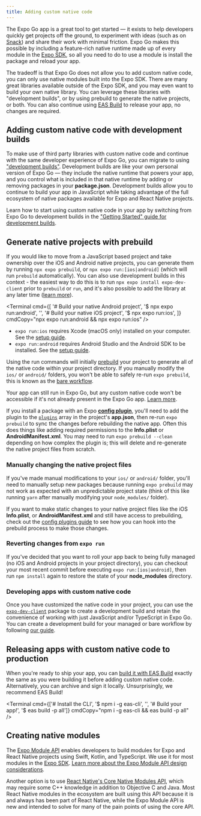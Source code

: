 ```yaml
---
title: Adding custom native code
---
```



The Expo Go app is a great tool to get started — it exists to help developers quickly get projects off the ground, to experiment with ideas (such as on [Snack](https://snack.expo.dev/)) and share their work with minimal friction. Expo Go makes this possible by including a feature-rich native runtime made up of every module in the [Expo SDK](/versions/latest/), so all you need to do to use a module is install the package and reload your app.

The tradeoff is that Expo Go does not allow you to add custom native code, you can only use native modules built into the Expo SDK. There are many great libraries available outside of the Expo SDK, and you may even want to build your own native library. You can leverage these libraries with "development builds", or by using prebuild to generate the native projects, or both. You can also continue using [EAS Build](/build/introduction) to release your app, no changes are required.

## Adding custom native code with development builds

To make use of third party libraries with custom native code and continue with the same developer experience of Expo Go, you can migrate to using ["development builds"](/development/introduction). Development builds are like your own personal version of Expo Go — they include the native runtime that powers your app, and you control what is included in that native runtime by adding or removing packages in your **package.json**. Development builds allow you to continue to build your app in JavaScript while taking advantage of the full ecosystem of native packages available for Expo and React Native projects.

Learn how to start using custom native code in your app by switching from Expo Go to development builds in the ["Getting Started" guide for development builds](/development/getting-started).

## Generate native projects with prebuild

If you would like to move from a JavaScript based project and take ownership over the iOS and Android native projects, you can generate them by running `npx expo prebuild`, or `npx expo run:[ios|android]` (which will run `prebuild` automatically). You can also use development builds in this context - the easiest way to do this is to run `npx expo install expo-dev-client` prior to `prebuild` or `run`, and it's also possible to add the library at any later time ([learn more](/development/installation)).

<Terminal
  cmd={[
    '# Build your native Android project',
    '$ npx expo run:android',
    '',
    '# Build your native iOS project',
    '$ npx expo run:ios',
  ]}
  cmdCopy="npx expo run:android && npx expo run:ios"
/>

- `expo run:ios` requires Xcode (macOS only) installed on your computer. See the [setup guide](https://reactnative.dev/docs/environment-setup).
- `expo run:android` requires Android Studio and the Android SDK to be installed. See the [setup guide](https://reactnative.dev/docs/environment-setup).

Using the run commands will initially [prebuild](https://expo.fyi/prebuilding) your project to generate all of the native code within your project directory. If you manually modify the `ios/` or `android/` folders, you won't be able to safely re-run `expo prebuild`, this is known as the [bare workflow](/introduction/managed-vs-bare#bare-workflow).

Your app can still run in Expo Go, but any custom native code won't be accessible if it's not already present in the Expo Go app. [Learn more](/bare/using-expo-client).

If you install a package with an Expo [**config plugin**](/guides/config-plugins), you'll need to add the plugin to the [`plugins`](/versions/latest/config/app/#plugins) array in the project's **app.json**, then re-run `expo prebuild` to sync the changes before rebuilding the native app. Often this does things like adding required permissions to the **Info.plist** or **AndroidManifest.xml**. You may need to run `expo prebuild --clean` depending on how complex the plugin is; this will delete and re-generate the native project files from scratch.

### Manually changing the native project files

If you've made manual modifications to your `ios/` or `android/` folder, you'll need to manually setup new packages because running `expo prebuild` may not work as expected with an unpredictable project state (think of this like running `yarn` after manually modifying your `node_modules/` folder).

If you want to make static changes to your native project files like the iOS **Info.plist**, or **AndroidManifest.xml** and still have access to prebuilding, check out the [config plugins guide](/guides/config-plugins/#creating-a-plugin) to see how you can hook into the prebuild process to make those changes.

### Reverting changes from `expo run`

If you've decided that you want to roll your app back to being fully managed (no iOS and Android projects in your project directory), you can checkout your most recent commit before executing `expo run:[ios|android]`, then run `npm install` again to restore the state of your **node_modules** directory.

### Developing apps with custom native code

Once you have customized the native code in your project, you can use the [`expo-dev-client`](/development/introduction) package to create a development build and retain the convenience of working with just JavaScript and/or TypeScript in Expo Go. You can create a development build for your managed or bare workflow by following [our guide](/development/getting-started).

## Releasing apps with custom native code to production

When you're ready to ship your app, you can [build it with EAS Build](/build/introduction) exactly the same as you were building it before adding custom native code. Alternatively, you can archive and sign it locally. Unsurprisingly, we recommend EAS Build!

<Terminal
  cmd={['# Install the CLI', '$ npm i -g eas-cli', '', '# Build your app!', '$ eas build -p all']}
  cmdCopy="npm i -g eas-cli && eas build -p all"
/>


## Creating native modules

The [Expo Module API](/modules/overview) enables developers to build modules for Expo and React Native projects using Swift, Kotlin, and TypeScript. We use it for most modules in the [Expo SDK](/versions/latest). [Learn more about the Expo Module API design considerations](/modules/overview).

Another option is to use [React Native's Core Native Modules API](https://reactnative.dev/docs/native-modules-intro), which may require some C++ knowledge in addition to Objective C and Java. Most React Native modules in the ecosystem are built using this API because it is and always has been part of React Native, while the Expo Module API is new and intended to solve for many of the pain points of using the core API.